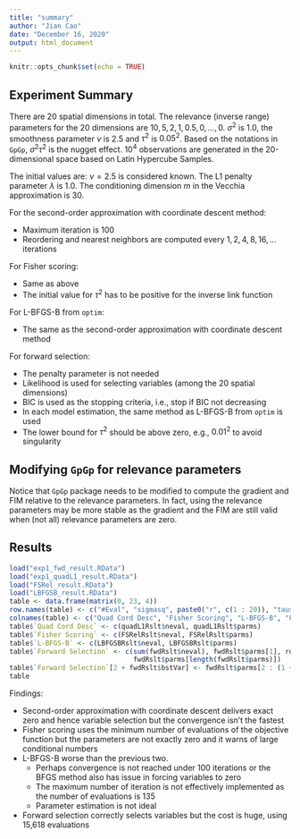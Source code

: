 ```yaml
---
title: "summary"
author: "Jian Cao"
date: "December 16, 2020"
output: html_document
---
```


```r
knitr::opts_chunk$set(echo = TRUE)
```

## Experiment Summary

There are 20 spatial dimensions in total. The relevance (inverse range) parameters for the 20 dimensions are $10, 5, 2, 1, 0.5, 0, \ldots, 0$. $\sigma^2$ is $1.0$, the smoothness parameter $\nu$ is $2.5$ and $\tau^2$ is $0.05^2$. Based on the notations in `GpGp`, $\sigma^2 \tau^2$ is the nugget effect. $10^4$ observations are generated in the 20-dimensional space based on Latin Hypercube Samples.

The initial values are:
\begin{align*}
  \sigma^2 &\rightarrow 0.25, \\
  \tau^2 &\rightarrow 0, \\
  r_1, \ldots, r_{20} &\rightarrow 1.
\end{align*}
$\nu = 2.5$ is considered known. The L1 penalty parameter $\lambda$ is $1.0$. The conditioning dimension $m$ in the Vecchia approximation is $30$.

For the second-order approximation with coordinate descent method:

* Maximum iteration is 100
* Reordering and nearest neighbors are computed every $1, 2, 4, 8, 16, \ldots$ iterations

For Fisher scoring:

* Same as above
* The initial value for $\tau^2$ has to be positive for the inverse link function

For L-BFGS-B from `optim`:

* The same as the second-order approximation with coordinate descent method

For forward selection:

* The penalty parameter is not needed
* Likelihood is used for selecting variables (among the 20 spatial dimensions)
* BIC is used as the stopping criteria, i.e., stop if BIC not decreasing
* In each model estimation, the same method as L-BFGS-B from `optim` is used
* The lower bound for $\tau^2$ should be above zero, e.g., $0.01^2$ to avoid singularity

## Modifying `GpGp` for relevance parameters
Notice that `GpGp` package needs to be modified to compute the gradient and FIM relative to the relevance parameters. In fact, using the relevance parameters may be more stable as the gradient and the FIM are still valid when (not all) relevance parameters are zero.

## Results

```r
load("exp1_fwd_result.RData")
load("exp1_quadL1_result.RData")
load("FSRel_result.RData")
load("LBFGSB_result.RData")
table <- data.frame(matrix(0, 23, 4))
row.names(table) <- c("#Eval", "sigmasq", paste0("r", c(1 : 20)), "tausq")
colnames(table) <- c("Quad Cord Desc", "Fisher Scoring", "L-BFGS-B", "Forward Selection")
table$`Quad Cord Desc` <- c(quadL1Rslt$neval, quadL1Rslt$parms)
table$`Fisher Scoring` <- c(FSRelRslt$neval, FSRelRslt$parms)
table$`L-BFGS-B` <- c(LBFGSBRslt$neval, LBFGSBRslt$parms)
table$`Forward Selection` <- c(sum(fwdRslt$neval), fwdRslt$parms[1], rep(0, 20), 
                               fwdRslt$parms[length(fwdRslt$parms)])
table$`Forward Selection`[2 + fwdRslt$bstVar] <- fwdRslt$parms[2 : (1 + length(fwdRslt$bstVar))]
table
```
Findings:

* Second-order approximation with coordinate descent delivers exact zero and hence variable selection but the convergence isn't the fastest
* Fisher scoring uses the minimum number of evaluations of the objective function but the parameters are not exactly zero and it warns of large conditional numbers 
* L-BFGS-B worse than the previous two. 
    * Perhaps convergence is not reached under 100 iterations or the BFGS method also has issue in forcing variables to zero
    * The maximum number of iteration is not effectively implemented as the number of evaluations is 135
    * Parameter estimation is not ideal
* Forward selection correctly selects variables but the cost is huge, using 15,618 evaluations
